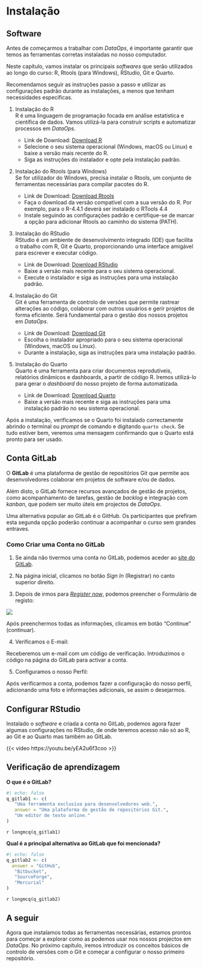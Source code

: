 # Instalação

## Software

Antes de começarmos a trabalhar com _DataOps_, é importante garantir que temos as ferramentas corretas instaladas no nosso computador. 

Neste capítulo, vamos instalar os principais _softwares_ que serão utilizados ao longo do curso: R, Rtools (para Windows), RStudio, Git e Quarto.

Recomendamos seguir as instruções passo a passo e utilizar as configurações padrão durante as instalações, a menos que tenham necessidades específicas.

1. Instalação do R  
R é uma linguagem de programação focada em análise estatística e científica de dados. Vamos utilizá-la para construir scripts e automatizar processos em _DataOps_.

    - Link de Download: [Download R](https://cran.r-project.org/bin/windows/base/)
    - Selecione o seu sistema operacional (Windows, macOS ou Linux) e baixe a versão mais recente do R.
    - Siga as instruções do instalador e opte pela instalação padrão.

2. Instalação do Rtools (para Windows)  
Se for utilizador do Windows, precisa instalar o Rtools, um conjunto de ferramentas necessárias para compilar pacotes do R.

    - Link de Download: [Download Rtools](https://cran.r-project.org/bin/windows/Rtools/)
    - Faça o download da versão compatível com a sua versão do R. Por exemplo, para o R-4.4.1 deverá ser instalado o RTools 4.4 
    - Instale seguindo as configurações padrão e certifique-se de marcar a opção para adicionar Rtools ao caminho do sistema (PATH).

3. Instalação do RStudio  
RStudio é um ambiente de desenvolvimento integrado (IDE) que facilita o trabalho com R, Git e Quarto, proporcionando uma interface amigável para escrever e executar código.

    - Link de Download: [Download RStudio](https://posit.co/download/rstudio-desktop/)
    - Baixe a versão mais recente para o seu sistema operacional.
    - Execute o instalador e siga as instruções para uma instalação padrão.

4. Instalação do Git  
Git é uma ferramenta de controlo de versões que permite rastrear alterações ao código, colaborar com outros usuários e gerir projetos de forma eficiente. Será fundamental para o gestão dos nossos projetos em _DataOps_.

    - Link de Download: [Download Git](https://git-scm.com/book/en/v2/Getting-Started-Installing-Git)
    - Escolha o instalador apropriado para o seu sistema operacional (Windows, macOS ou Linux).
    - Durante a instalação, siga as instruções para uma instalação padrão.

5. Instalação do Quarto  
Quarto é uma ferramenta para criar documentos reprodutíveis, relatórios dinâmicos e dashboards, a partir de código R. Iremos utilizá-lo para gerar o *dashboard* do nosso projeto de forma automatizada.

    - Link de Download: [Download Quarto](https://quarto.org/docs/get-started/)
    - Baixe a versão mais recente e siga as instruções para uma instalação padrão no seu sistema operacional.

Após a instalação, verificamos se o Quarto foi instalado correctamente abrindo o terminal ou *prompt* de comando e digitando `quarto check`. Se tudo estiver bem, veremos uma mensagem confirmando que o Quarto está pronto para ser usado.

## Conta GitLab

O **GitLab** é uma plataforma de gestão de repositórios Git que permite aos desenvolvedores colaborar em projetos de software e/ou de dados. 

Além disto, o GitLab fornece recursos avançados de gestão de projetos, como acompanhamento de tarefas, gestão de *backlog* e integração com *kanban*, que podem ser muito úteis em projectos de *DataOps*.

Uma alternativa popular ao GitLab é o GitHub. Os participantes que prefiram esta segunda opção poderão continuar a acompanhar o curso sem grandes entraves.

### Como Criar uma Conta no GitLab

1. Se ainda não tivermos uma conta no GitLab, podemos aceder ao [site do GitLab](https://gitlab.com/).

2. Na página inicial, clicamos no botão _Sign In_ (Registrar) no canto superior direito.

3. Depois de irmos para [_Register now_](https://gitlab.com/users/sign_up), podemos preencher o Formulário de registo:

![](images/gitlab_new.jpg) 

Após preenchermos todas as informações, clicamos em botão "Continue" (continuar).

4. Verificamos o E-mail:

Receberemos um e-mail com um código de verificação. Introduzimos o código na página do GitLab para activar a conta.

5. Configuramos o nosso Perfil:

Após verificarmos a conta, podemos fazer a configuração do nosso perfil, adicionando uma foto e informações adicionais, se assim o desejarmos.

## Configurar RStudio

Instalado o *software* e criada a conta no GitLab, podemos agora fazer algumas configurações no RStudio, de onde teremos acesso não só ao R, ao Git e ao Quarto mas também ao GitLab.

{{< video https://youtu.be/yEA2u6f3coo >}}

## Verificação de aprendizagem

**O que é o GitLab?**

```r
#| echo: false
q_gitlab1 <- c(
   "Uma ferramenta exclusiva para desenvolvedores web.",
   answer = "Uma plataforma de gestão de repositórios Git.",
   "Um editor de texto online."
)
```

`r longmcq(q_gitlab1)`

**Qual é a principal alternativa ao GitLab que foi mencionada?**

```r
#| echo: false
q_gitlab2 <- c(
  answer = "GitHub",
   "Bitbucket",
   "SourceForge",
   "Mercurial"
)
```

`r longmcq(q_gitlab2)`     


## A seguir

Agora que instalamos todas as ferramentas necessárias, estamos prontos para começar a explorar como as podemos usar nos nossos projectos em _DataOps_. No próximo capítulo, iremos introduzir os conceitos básicos de controlo de versões com o Git e começar a configurar o nosso primeiro repositório.

